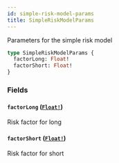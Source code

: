 ```yaml
---
id: simple-risk-model-params
title: SimpleRiskModelParams
---
```


Parameters for the simple risk model

```graphql
type SimpleRiskModelParams {
  factorLong: Float!
  factorShort: Float!
}
```

### Fields

#### `factorLong` ([`Float!`](/graphql/scalars/float))

Risk factor for long

#### `factorShort` ([`Float!`](/graphql/scalars/float))

Risk factor for short
